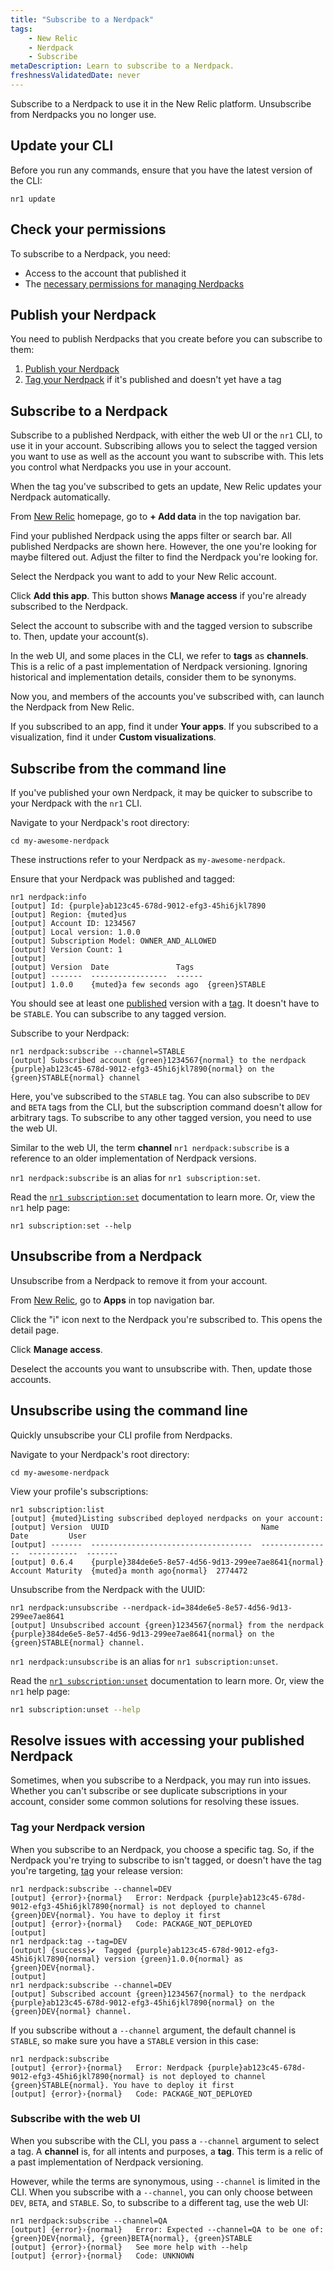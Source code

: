 ```yaml
---
title: "Subscribe to a Nerdpack"
tags:
    - New Relic 
    - Nerdpack
    - Subscribe
metaDescription: Learn to subscribe to a Nerdpack.
freshnessValidatedDate: never
---
```


Subscribe to a Nerdpack to use it in the New Relic platform. Unsubscribe from Nerdpacks you no longer use.

## Update your CLI

Before you run any commands, ensure that you have the latest version of the CLI:

```shell
nr1 update
```

## Check your permissions

To subscribe to a Nerdpack, you need:

- Access to the account that published it
- The [necessary permissions for managing Nerdpacks](/docs/new-relic-solutions/new-relic-one/build-nr-apps/permission-manage-apps)

## Publish your Nerdpack

You need to publish Nerdpacks that you create before you can subscribe to them:

1. [Publish your Nerdpack](/docs/new-relic-solutions/new-relic-one/build-nr-apps/publish)
2. [Tag your Nerdpack](/docs/new-relic-solutions/new-relic-one/build-nr-apps/tag) if it's published and doesn't yet have a tag

## Subscribe to a Nerdpack

Subscribe to a published Nerdpack, with either the web UI or the `nr1` CLI, to use it in your account. Subscribing allows you to select the tagged version you want to use as well as the account you want to subscribe with. This lets you control what Nerdpacks you use in your account.

<Callout variant="tip">

When the tag you've subscribed to gets an update, New Relic updates your Nerdpack automatically.

</Callout>

<Steps>

<Step>

From [New Relic](https://one.newrelic.com) homepage, go to <DoNotTranslate>**+ Add data**</DoNotTranslate> in the top navigation bar.

</Step>

<Step>

Find your published Nerdpack using the apps filter or search bar. All published Nerdpacks are shown here. However, the one you're looking for maybe filtered out. Adjust the filter to find the Nerdpack you're looking for.

</Step>

<Step>

Select the Nerdpack you want to add to your New Relic account.

</Step>

<Step>

Click **Add this app**. This button shows **Manage access** if you're already subscribed to the Nerdpack.

</Step>

<Step>

Select the account to subscribe with and the tagged version to subscribe to. Then, update your account(s).

<Callout variant="tip">

In the web UI, and some places in the CLI, we refer to **tags** as **channels**. This is a relic of a past implementation of Nerdpack versioning. Ignoring historical and implementation details, consider them to be synonyms.

</Callout>

Now you, and members of the accounts you've subscribed with, can launch the Nerdpack from New Relic.

</Step>

<Step>

If you subscribed to an app, find it under **Your apps**. If you subscribed to a visualization, find it under **Custom visualizations**.

</Step>

</Steps>

## Subscribe from the command line

If you've published your own Nerdpack, it may be quicker to subscribe to your Nerdpack with the `nr1` CLI.

<Steps>

<Step>

Navigate to your Nerdpack's root directory:

```shell
cd my-awesome-nerdpack
```

These instructions refer to your Nerdpack as `my-awesome-nerdpack`.

</Step>

<Step>

Ensure that your Nerdpack was published and tagged:

```shell
nr1 nerdpack:info
[output] Id: {purple}ab123c45-678d-9012-efg3-45hi6jkl7890
[output] Region: {muted}us
[output] Account ID: 1234567
[output] Local version: 1.0.0
[output] Subscription Model: OWNER_AND_ALLOWED
[output] Version Count: 1
[output]
[output] Version  Date               Tags
[output] -------  -----------------  ------
[output] 1.0.0    {muted}a few seconds ago  {green}STABLE
```

You should see at least one [published](/docs/new-relic-solutions/new-relic-one/build-nr-apps/publish) version with a [tag](/docs/new-relic-solutions/new-relic-one/build-nr-apps/tag). It doesn't have to be `STABLE`. You can subscribe to any tagged version.

</Step>

<Step>

Subscribe to your Nerdpack:

```shell
nr1 nerdpack:subscribe --channel=STABLE
[output] Subscribed account {green}1234567{normal} to the nerdpack {purple}ab123c45-678d-9012-efg3-45hi6jkl7890{normal} on the {green}STABLE{normal} channel
```

Here, you've subscribed to the `STABLE` tag. You can also subscribe to `DEV` and `BETA` tags from the CLI, but the subscription command doesn't allow for arbitrary tags. To subscribe to any other tagged version, you need to use the web UI.

Similar to the web UI, the term **channel** `nr1 nerdpack:subscribe` is a reference to an older implementation of Nerdpack versions.

<Callout variant="tip" title="Technical detail">

`nr1 nerdpack:subscribe` is an alias for `nr1 subscription:set`.

Read the [`nr1 subscription:set`](/docs/new-relic-solutions/build-nr-ui/nr1-cli/nr1-subscription/#nr1-subscriptionset) documentation to learn more. Or, view the `nr1` help page:

```shell
nr1 subscription:set --help
```

</Callout>

</Step>

</Steps>

## Unsubscribe from a Nerdpack

Unsubscribe from a Nerdpack to remove it from your account.

<Steps>

<Step>

From [New Relic](https://one.newrelic.com), go to <DoNotTranslate>**Apps**</DoNotTranslate> in top navigation bar.

</Step>

<Step>

Click the "i" icon next to the Nerdpack you're subscribed to. This opens the detail page.

</Step>

<Step>

Click **Manage access**.

</Step>

<Step>

Deselect the accounts you want to unsubscribe with. Then, update those accounts.

</Step>

</Steps>

## Unsubscribe using the command line

Quickly unsubscribe your CLI profile from Nerdpacks.

<Steps>

<Step>

Navigate to your Nerdpack's root directory:

```shell
cd my-awesome-nerdpack
```

</Step>

<Step>

View your profile's subscriptions:

```shell
nr1 subscription:list
[output] {muted}Listing subscribed deployed nerdpacks on your account:
[output] Version  UUID                                  Name              Date         User
[output] -------  ------------------------------------  ----------------  -----------  -------
[output] 0.6.4    {purple}384de6e5-8e57-4d56-9d13-299ee7ae8641{normal}  Account Maturity  {muted}a month ago{normal}  2774472
```

</Step>

<Step>

Unsubscribe from the Nerdpack with the UUID:

```shell
nr1 nerdpack:unsubscribe --nerdpack-id=384de6e5-8e57-4d56-9d13-299ee7ae8641
[output] Unsubscribed account {green}1234567{normal} from the nerdpack {purple}384de6e5-8e57-4d56-9d13-299ee7ae8641{normal} on the {green}STABLE{normal} channel.
```

<Callout variant="tip">

`nr1 nerdpack:unsubscribe` is an alias for `nr1 subscription:unset`.

Read the [`nr1 subscription:unset`](/docs/new-relic-solutions/build-nr-ui/nr1-cli/nr1-subscription/#nr1-subscriptionunset) documentation to learn more. Or, view the `nr1` help page:

```sh
nr1 subscription:unset --help
```

</Callout>

</Step>

</Steps>

## Resolve issues with accessing your published Nerdpack

Sometimes, when you subscribe to a Nerdpack, you may run into issues. Whether you can't subscribe or see duplicate subscriptions in your account, consider some common solutions for resolving these issues.

### Tag your Nerdpack version

When you subscribe to an Nerdpack, you choose a specific tag. So, if the Nerdpack you're trying to subscribe to isn't tagged, or doesn't have the tag you're targeting, [tag](/docs/new-relic-solutions/new-relic-one/build-nr-apps/tag) your release version:

```shell
nr1 nerdpack:subscribe --channel=DEV
[output] {error}›{normal}   Error: Nerdpack {purple}ab123c45-678d-9012-efg3-45hi6jkl7890{normal} is not deployed to channel {green}DEV{normal}. You have to deploy it first
[output] {error}›{normal}   Code: PACKAGE_NOT_DEPLOYED
[output]
nr1 nerdpack:tag --tag=DEV
[output] {success}✔  Tagged {purple}ab123c45-678d-9012-efg3-45hi6jkl7890{normal} version {green}1.0.0{normal} as {green}DEV{normal}.
[output]
nr1 nerdpack:subscribe --channel=DEV
[output] Subscribed account {green}1234567{normal} to the nerdpack {purple}ab123c45-678d-9012-efg3-45hi6jkl7890{normal} on the {green}DEV{normal} channel.
```

If you subscribe without a `--channel` argument, the default channel is `STABLE`, so make sure you have a `STABLE` version in this case:

```shell
nr1 nerdpack:subscribe
[output] {error}›{normal}   Error: Nerdpack {purple}ab123c45-678d-9012-efg3-45hi6jkl7890{normal} is not deployed to channel {green}STABLE{normal}. You have to deploy it first
[output] {error}›{normal}   Code: PACKAGE_NOT_DEPLOYED
```

### Subscribe with the web UI

When you subscribe with the CLI, you pass a `--channel` argument to select a tag. A **channel** is, for all intents and purposes, a **tag**. This term is a relic of a past implementation of Nerdpack versioning.

However, while the terms are synonymous, using `--channel` is limited in the CLI. When you subscribe with a `--channel`, you can only choose between `DEV`, `BETA`, and `STABLE`. So, to subscribe to a different tag, use the web UI:

```shell
nr1 nerdpack:subscribe --channel=QA
[output] {error}›{normal}   Error: Expected --channel=QA to be one of: {green}DEV{normal}, {green}BETA{normal}, {green}STABLE
[output] {error}›{normal}   See more help with --help
[output] {error}›{normal}   Code: UNKNOWN
```
